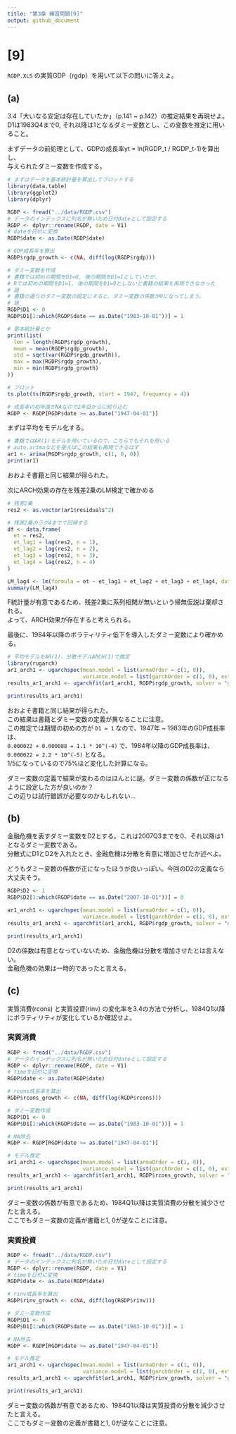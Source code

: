 ```yaml
---
title: "第3章 練習問題[9]"
output: github_document 
---
```


# [9]
`RGDP.XLS` の実質GDP（rgdp）を用いて以下の問いに答えよ。

## (a)
3.4「大いなる安定は存在していたか」（p.141 ~ p.142）の推定結果を再現せよ。  
D1は1983Q4まで0, それ以降は1となるダミー変数とし、この変数を推定に用いること。  

まずデータの前処理として、GDPの成長率yt = ln(RGDP_t / RGDP_t-1)を算出し、  
与えられたダミー変数を作成する。  

```r
# まずはデータを基本統計量を算出してプロットする
library(data.table)
library(ggplot2)
library(dplyr)

RGDP <- fread("../data/RGDP.csv")
# データのインデックスに列名が無いため日付dateとして設定する
RGDP <- dplyr::rename(RGDP, date = V1)
# dateを日付に変換
RGDP$date <- as.Date(RGDP$date)

# GDP成長率を算出
RGDP$rgdp_growth <- c(NA, diff(log(RGDP$rgdp)))

# ダミー変数を作成
# 書籍では初めの期間をD1=0, 後の期間をD1=1としていたが、
# Rでは初めの期間をD1=1, 後の期間をD1=0としないと書籍の結果を再現できなかった
# 謎
# 書籍の通りのダミー変数の設定にすると、ダミー変数の係数が0になってしまう。
# 謎
RGDP$D1 <- 0
RGDP$D1[1:which(RGDP$date == as.Date("1983-10-01"))] = 1

# 基本統計量とか
print(list(
  len = length(RGDP$rgdp_growth),
  mean = mean(RGDP$rgdp_growth),
  std = sqrt(var(RGDP$rgdp_growth)),
  max = max(RGDP$rgdp_growth),
  min = min(RGDP$rgdp_growth)
))

# プロット
ts.plot(ts(RGDP$rgdp_growth, start = 1947, frequency = 4))

# 成長率の初年度がNAなので2年目からに絞り込む
RGDP <- RGDP[RGDP$date >= as.Date("1947-04-01")]
```

まずは平均をモデル化する。

```r
# 書籍ではAR(1)モデルを用いているので、こちらでもそれを用いる
# auto.arimaなどを使えばこの結果も再現できるはず
ar1 <- arima(RGDP$rgdp_growth, c(1, 0, 0))
print(ar1)
```

おおよそ書籍と同じ結果が得られた。  

次にARCH効果の存在を残差2乗のLM検定で確かめる

```r
# 残差2乗
res2 <- as.vector(ar1$residuals^2)

# 残差2乗のラグ4までで回帰する
df <- data.frame(
  et = res2,
  et_lag1 = lag(res2, n = 1),
  et_lag2 = lag(res2, n = 2),
  et_lag3 = lag(res2, n = 3),
  et_lag4 = lag(res2, n = 4)
)

LM_lag4 <- lm(formula = et ~ et_lag1 + et_lag2 + et_lag3 + et_lag4, data = df)
summary(LM_lag4)
```

F統計量が有意であるため、残差2乗に系列相関が無いという帰無仮説は棄却される。  
よって、ARCH効果が存在すると考えられる。  

最後に、1984年以降のボラティリティ低下を導入したダミー変数により確かめる。  

```r
# 平均モデルをAR(1)、分散モデルARCH(1)で推定
library(rugarch)
ar1_arch1 <- ugarchspec(mean.model = list(armaOrder = c(1, 0)),
                        variance.model = list(garchOrder = c(1, 0), external.regressors = matrix(RGDP$D1)))
results_ar1_arch1 <- ugarchfit(ar1_arch1, RGDP$rgdp_growth, solver = "gosolnp")

print(results_ar1_arch1)
```

おおよそ書籍と同じ結果が得られた。  
この結果は書籍とダミー変数の定義が異なることに注意。  
この推定では期間の初めの方が `D1 = 1` なので、1947年 ~ 1983年のGDP成長率は、  
`0.000022 + 0.000088 = 1.1 * 10^(-4)` で、1984年以降のGDP成長率は、 `0.000022 = 2.2 * 10^(-5)` となる。  
1/5になっているので75%ほど変化した計算になる。  

ダミー変数の定義で結果が変わるのはほんとに謎。ダミー変数の係数が正になるように設定した方が良いのか？  
この辺りは試行錯誤が必要なのかもしれない...  


## (b)
金融危機を表すダミー変数をD2とする。これは2007Q3までを0、それ以降は1となるダミー変数である。  
分散式にD1とD2を入れたとき、金融危機は分散を有意に増加させたか述べよ。  

どうもダミー変数の係数が正になったほうが良いっぽい。今回のD2の定義なら大丈夫そう。  

```r
RGDP$D2 <- 1
RGDP$D2[1:which(RGDP$date == as.Date("2007-10-01"))] = 0

ar1_arch1 <- ugarchspec(mean.model = list(armaOrder = c(1, 0)),
                        variance.model = list(garchOrder = c(1, 0), external.regressors = as.matrix(select(RGDP, D1, D2))))
results_ar1_arch1 <- ugarchfit(ar1_arch1, RGDP$rgdp_growth, solver = "gosolnp")

print(results_ar1_arch1)
```

D2の係数は有意となっていないため、金融危機は分散を増加させたとは言えない。  
金融危機の効果は一時的であったと言える。  


## (c)
実質消費(rcons) と実質投資(rinv) の変化率を3.4の方法で分析し、1984Q1以降にボラティリティが変化しているか確認せよ。  

### 実質消費

```r
RGDP <- fread("../data/RGDP.csv")
# データのインデックスに列名が無いため日付dateとして設定する
RGDP <- dplyr::rename(RGDP, date = V1)
# timeを日付に変換
RGDP$date <- as.Date(RGDP$date)

# rcons成長率を算出
RGDP$rcons_growth <- c(NA, diff(log(RGDP$rcons)))

# ダミー変数作成
RGDP$D1 <- 0
RGDP$D1[1:which(RGDP$date == as.Date("1983-10-01"))] = 1

# NA除去
RGDP <- RGDP[RGDP$date >= as.Date("1947-04-01")]

# モデル推定
ar1_arch1 <- ugarchspec(mean.model = list(armaOrder = c(1, 0)),
                        variance.model = list(garchOrder = c(1, 0), external.regressors = matrix(RGDP$D1)))
results_ar1_arch1 <- ugarchfit(ar1_arch1, RGDP$rcons_growth, solver = "gosolnp")

print(results_ar1_arch1)
```

ダミー変数の係数が有意であるため、1984Q1以降は実質消費の分散を減少させたと言える。  
ここでもダミー変数の定義が書籍と1, 0が逆なことに注意。  


### 実質投資

```r
RGDP <- fread("../data/RGDP.csv")
# データのインデックスに列名が無いため日付dateとして設定する
RGDP <- dplyr::rename(RGDP, date = V1)
# timeを日付に変換
RGDP$date <- as.Date(RGDP$date)

# rinv成長率を算出
RGDP$rinv_growth <- c(NA, diff(log(RGDP$rinv)))

# ダミー変数作成
RGDP$D1 <- 0
RGDP$D1[1:which(RGDP$date == as.Date("1983-10-01"))] = 1

# NA除去
RGDP <- RGDP[RGDP$date >= as.Date("1947-04-01")]

# モデル推定
ar1_arch1 <- ugarchspec(mean.model = list(armaOrder = c(1, 0)),
                        variance.model = list(garchOrder = c(1, 0), external.regressors = matrix(RGDP$D1)))
results_ar1_arch1 <- ugarchfit(ar1_arch1, RGDP$rinv_growth, solver = "gosolnp")

print(results_ar1_arch1)
```

ダミー変数の係数が有意であるため、1984Q1以降は実質投資の分散を減少させたと言える。  
ここでもダミー変数の定義が書籍と1, 0が逆なことに注意。  